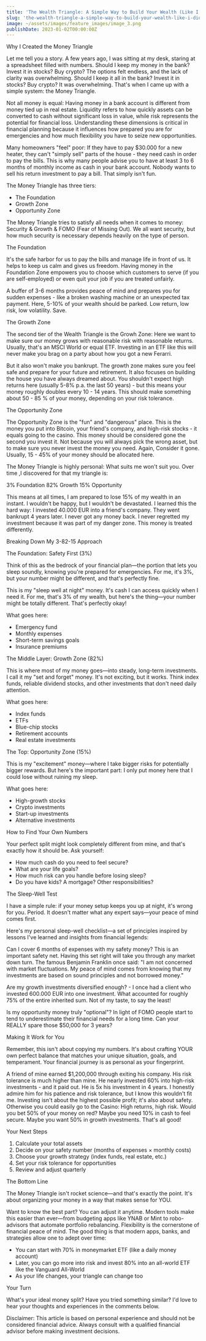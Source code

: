 ```yaml
---
title: 'The Wealth Triangle: A Simple Way to Build Your Wealth (Like I Did)'
slug: 'the-wealth-triangle-a-simple-way-to-build-your-wealth-like-i-did'
image: ~/assets/images/feature_images/image_3.png
publishDate: 2023-01-02T00:00:00Z
---
```


Why I Created the Money Triangle

Let me tell you a story. A few years ago, I was sitting at my desk, staring at a spreadsheet filled with numbers. Should I keep my money in the bank? Invest it in stocks? Buy crypto? The options felt endless, and the lack of clarity was overwhelming. Should I keep it all in the bank? Invest it in stocks? Buy crypto? It was overwhelming. That's when I came up with a simple system: the Money Triangle.

Not all money is equal: Having money in a bank account is different from money tied up in real estate. Liquidity refers to how quickly assets can be converted to cash without significant loss in value, while risk represents the potential for financial loss. Understanding these dimensions is critical in financial planning because it influences how prepared you are for emergencies and how much flexibility you have to seize new opportunities.

Many homeowners "feel" poor: If they have to pay $30.000 for a new heater, they can't "simply sell" parts of the house - they need cash in order to pay the bills. This is why many people advise you to have at least 3 to 6 months of monthly income as cash in your bank account. Nobody wants to sell his return investment to pay a bill. That simply isn't fun.

The Money Triangle has three tiers:

- The Foundation
- Growth Zone
- Opportunity Zone

The Money Triangle tries to satisfy all needs when it comes to money: Security & Growth & FOMO (Fear of Missing Out). We all want security, but how much security is necessary depends heavily on the type of person.

The Foundation

It's the safe harbor for us to pay the bills and manage life in front of us. It helps to keep us calm and gives us freedom. Having money in the Foundation Zone empowers you to choose which customers to serve (if you are self-employed) or even quit your job if you are treated unfairly.

A buffer of 3-6 months provides peace of mind and prepares you for sudden expenses - like a broken washing machine or an unexpected tax payment. Here, 5-10% of your wealth should be parked. Low return, low risk, low volatility. Save.

The Growth Zone

The second tier of the Wealth Triangle is the Growh Zone: Here we want to make sure our money grows with reasonable risk with reasonable returns. Usually, that's an MSCI World or equal ETF. Investing in an ETF like this will never make you brag on a party about how you got a new Ferarri.

But it also won't make you bankrupt. The growth zone makes sure you feel safe and prepare for your future and retirement. It also focuses on building the house you have always dreamed about. You shouldn't expect high returns here (usually 5-8% p.a. the last 50 years) - but this means your money roughly doubles every 10 - 14 years. This should make something about 50 - 85 % of your money, depending on your risk tolerance.

The Opportunity Zone

The Opportunity Zone is the "fun" and "dangerous" place. This is the money you put into Bitcoin, your friend's company, and high-risk stocks - it equals going to the casino. This money should be considered gone the second you invest it. Not because you will always pick the wrong asset, but to make sure you never invest the money you need. Again, Consider it gone. Usually, 15 - 45% of your money should be allocated here.

The Money Triangle is highly personal: What suits me won't suit you. Over time ,I discovered for that my triangle is:

3% Foundation 82% Growth 15% Opportunity

This means at all times, I am prepared to lose 15% of my wealth in an instant. I wouldn't be happy, but I wouldn't be devastated. I learned this the hard way: I invested 40.000 EUR into a friend's company. They went bankrupt 4 years later. I never got any money back. I never regretted my investment because it was part of my danger zone. This money is treated differently.

Breaking Down My 3-82-15 Approach

The Foundation: Safety First (3%)

Think of this as the bedrock of your financial plan—the portion that lets you sleep soundly, knowing you're prepared for emergencies. For me, it's 3%, but your number might be different, and that's perfectly fine.

This is my "sleep well at night" money. It's cash I can access quickly when I need it. For me, that's 3% of my wealth, but here's the thing—your number might be totally different. That's perfectly okay!

What goes here:

- Emergency fund
- Monthly expenses
- Short-term savings goals
- Insurance premiums

The Middle Layer: Growth Zone (82%)

This is where most of my money goes—into steady, long-term investments. I call it my "set and forget" money. It's not exciting, but it works. Think index funds, reliable dividend stocks, and other investments that don't need daily attention.

What goes here:

- Index funds
- ETFs
- Blue-chip stocks
- Retirement accounts
- Real estate investments

The Top: Opportunity Zone (15%)

This is my "excitement" money—where I take bigger risks for potentially bigger rewards. But here's the important part: I only put money here that I could lose without ruining my sleep.

What goes here:

- High-growth stocks
- Crypto investments
- Start-up investments
- Alternative investments

How to Find Your Own Numbers

Your perfect split might look completely different from mine, and that's exactly how it should be. Ask yourself:

- How much cash do you need to feel secure?
- What are your life goals?
- How much risk can you handle before losing sleep?
- Do you have kids? A mortgage? Other responsibilities?

The Sleep-Well Test

I have a simple rule: if your money setup keeps you up at night, it's wrong for you. Period. It doesn't matter what any expert says—your peace of mind comes first.

Here's my personal sleep-well checklist—a set of principles inspired by lessons I've learned and insights from financial legends:

Can I cover 6 months of expenses with my safety money? This is an important safety net. Having this set right will take you through any market down turn. The famous Benjamin Franklin once said: "I am not concerned with market fluctuations. My peace of mind comes from knowing that my investments are based on sound principles and not borrowed money."

Are my growth investments diversified enough? - I once had a client who invested 600.000 EUR into one investment. What accounted for roughly 75% of the entire inherited sum. Not of my taste, to say the least!

Is my opportunity money truly "optional"? In light of FOMO people start to tend to underestimate their financial needs for a long time. Can your REALLY spare those $50,000 for 3 years?

Making It Work for You

Remember, this isn't about copying my numbers. It's about crafting YOUR own perfect balance that matches your unique situation, goals, and temperament. Your financial journey is as personal as your fingerprint.

A friend of mine earned $1,200,000 through exiting his company. His risk tolerance is much higher than mine. He nearly invested 60% into high-risk investments - and it paid out. He is 5x his investment in 4 years. I honestly admire him for his patience and risk tolerance, but I know this wouldn't fit me. Investing isn't about the highest possible profit; it's also about safety. Otherwise you could easily go to the Casino: High returns, high risk. Would you bet 50% of your money on red? Maybe you need 10% in cash to feel secure. Maybe you want 50% in growth investments. That's all good!

Your Next Steps

1.  Calculate your total assets
2.  Decide on your safety number (months of expenses × monthly costs)
3.  Choose your growth strategy (index funds, real estate, etc.)
4.  Set your risk tolerance for opportunities
5.  Review and adjust quarterly

The Bottom Line

The Money Triangle isn't rocket science—and that's exactly the point. It's about organizing your money in a way that makes sense for YOU.

Want to know the best part? You can adjust it anytime. Modern tools make this easier than ever—from budgeting apps like YNAB or Mint to robo-advisors that automate portfolio rebalancing. Flexibility is the cornerstone of financial peace of mind. The good thing is that modern apps, banks, and strategies allow one to adept over time:

- You can start with 70% in moneymarket ETF (like a daily money account)
- Later, you can go more into risk and invest 80% into an all-world ETF like the Vanguard All-World
- As your life changes, your triangle can change too

Your Turn

What's your ideal money split? Have you tried something similar? I'd love to hear your thoughts and experiences in the comments below.

Disclaimer: This article is based on personal experience and should not be considered financial advice. Always consult with a qualified financial advisor before making investment decisions.
